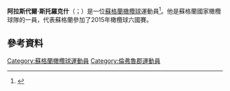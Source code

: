 '''阿拉斯代爾·斯托羅克什'''（{{lang-en|Alasdair Strokosch}}；{{bd|1983年|2月21日}}）是一位[[蘇格蘭|蘇格蘭]][[橄欖球|橄欖球]]運動員<ref>{{cite web |url=http://www.itsrugby.fr/joueur_832.html |title=Rugby - Fiche joueur Strokosch Alasdair - Statistiques en club |publisher=Itsrugby.fr |date=21 February 1983 |accessdate=13 November 2012 |archive-date=2016-03-03 |archive-url=https://web.archive.org/web/20160303212333/http://www.itsrugby.fr/joueur_832.html |dead-url=no }}</ref>。他是蘇格蘭國家橄欖球隊的一員，代表蘇格蘭參加了2015年橄欖球六國賽。

==參考資料==
{{Reflist}}

{{DEFAULTSORT:Strokosch, Alasdair}}
[[Category:蘇格蘭橄欖球運動員|Category:蘇格蘭橄欖球運動員]]
[[Category:倫弗魯郡運動員|Category:倫弗魯郡運動員]]
